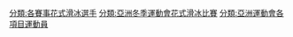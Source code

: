 [[分類:各賽事花式滑冰選手|分類:各賽事花式滑冰選手]]
[[分類:亞洲冬季運動會花式滑冰比賽|分類:亞洲冬季運動會花式滑冰比賽]]
[[分類:亞洲運動會各項目運動員|分類:亞洲運動會各項目運動員]]